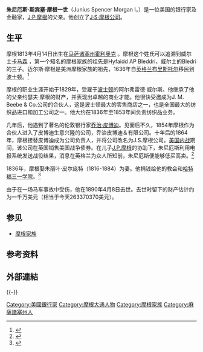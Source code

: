 {{noteTA
|G1=USStates
|G2=UK Places
|1=zh-hans:朱尼厄斯; zh-tw:朱尼厄斯; zh-hk:尊尼斯;
|2=zh-hans:斯宾塞; zh-tw:史賓塞; zh-hk:史賓沙;
|3=zh-hans:乔治; zh-tw:喬治; zh-hk:佐治;
|4=zh-hans:阿尔弗雷德; zh-hant:阿佛烈;
}}
{{Infobox person
| name          = 朱尼厄斯·斯宾塞·摩根<br>Junius Spencer Morgan
| image         = Junius Spencer Morgan - Project Gutenberg eText 17976.jpg
| caption       = 
| birth_name    = 
| birth_date    = {{Birth date|1813|4|14|mf=yes}}
| birth_place   = {{USA}}[[麻薩諸塞州|麻薩諸塞州]][[霍利奧克_(麻薩諸塞州)|霍利奧克]]
| death_date    = {{Death date and age|1890|4|8|1813|4|14|mf=yes}}
| death_place   = {{MON}}[[蒙特卡洛|蒙特卡洛]]
| resting_place = {{USA}}[[康乃狄克州|康乃狄克州]][[哈特福|哈特福]]{{le|雪松山公墓|Cedar Hill Cemetery (Hartford, Connecticut)}}
| education     = 
| alma_mater    = 
| occupation    = [[投資者|金融家]]、[[銀行家|銀行家]]
| known_for     = 創立{{le|J.S. Morgan & Co.}}（即[[摩根公司|摩根公司]]和{{le|Morgan, Grenfell & Co.}}的前身）
| spouse        = {{marriage|茱麗葉・皮爾龐特|1836|1884|reason=d}}
| children      = [[約翰·皮爾龐特·摩根|約翰·皮爾龐特·摩根]]<br>Sarah Spencer<br>Mary Lyman<br>Junius Spencer Jr.<br>Juliet Pierpont
| parents       = [https://www.geni.com/people/Joseph-Morgan-III/6000000008663118392 喬瑟夫·摩根]
}}
'''朱尼厄斯·斯宾塞·摩根一世'''（Junius Spencer Morgan I，{{bd|1813年|4月14日|1890年|4月8日}}）是一位美国的银行家及金融家，[[J·P·摩根|J·P·摩根]]的父亲。他创立了[[J·S·摩根公司|J·S·摩根公司]]。

== 生平 ==
摩根1813年4月14日出生在[[霍利奥克_(马萨诸塞州)|马萨诸塞州霍利奥克]] 。摩根这个姓氏可以追溯到威尔士[[卡马森|卡马森]] ，第一个知名的摩根家族的祖先是Hyfaidd AP Bleddri，威尔士的Bledri的三子。迈尔斯·摩根是美洲摩根家族的祖先，1636年自[[布里斯托尔|英格兰布里斯托尔]]移民到[[波士顿|波士顿]]。<ref>{{cite book|title=Genealogical and family history of the state of New Hampshire: a record of the achievements of her people in the making of a commonwealth and the founding of a nation, Volume 1|year=1908|publisher=Lewis Publishing Company|url=http://books.google.com/books?id=M80UAAAAYAAJ|page=56|access-date=2016-06-23|archive-date=2016-08-09|archive-url=https://web.archive.org/web/20160809190204/https://books.google.com/books?id=M80UAAAAYAAJ|dead-url=no}}</ref>

摩根的职业生涯开始于1829年，受雇于[[波士顿|波士顿]]的阿尔弗雷德·威尔斯。他继承了他的父亲约瑟夫·摩根的财产，并表现出卓越的商业才能。他很快受邀成为J. M. Beebe & Co.公司的合伙人，这是波士顿最大的零售商店之一，也是全国最大的纺织品进口和加工公司之一。他大约在1836年至1853年间负责纺织品业务。

几年后，他遇到了著名的伦敦银行家[[乔治·皮博迪|乔治·皮博迪]]。见面后不久，1854年摩根作为合伙人进入了皮博迪生意兴隆的公司，乔治皮博迪＆有限公司。十年后的1864年，摩根接替皮博迪成为公司负责人，并将公司改名为J.S.摩根公司。[[南北战争|美国内战]]期间，该公司在英国销售美国战争债券。在儿子[[J.P.摩根|J.P.摩根]]的协助下，朱尼厄斯利用电报系统发送战役结果，消息在英格兰为众人所知前，朱尼厄斯便能够低买高卖。<ref>{{Citation | first = Ron  |last= Chernow  |title= The House of Morgan: An American Banking Dynasty and the Rise of Modern Finance  |place= New York  |publisher= Grove Press  |year= 1991  | page= 13  | ISBN = 0802144659}}</ref>

1836年，摩根娶朱丽叶·皮尔庞特（1816-1884）为妻。他捐钱给他的教会和[[三一學院_(康涅狄格州)|哈特福三一学院]]。<ref>{{Cite NIE|wstitle=Morgan, Junius Spenser|year=1905}}</ref>

由于在一场马车事故中受伤，他在1890年4月8日去世。去世时留下的财产估计约为一千万美元（相当于今天263370370美元）。

== 参见 ==
* [[摩根家族|摩根家族]]

== 参考资料 ==
{{reflist}}

== 外部連結 ==
{{commonscat-inline|Junius Spencer Morgan}}

{{-}}
{{摩根大通}}
{{Authority control}}
{{DEFAULTSORT:M}}

[[Category:美國銀行家|Category:美國銀行家]]
[[Category:摩根大通人物|Category:摩根大通人物]]
[[Category:摩根家族|Category:摩根家族]]
[[Category:麻薩諸塞州人|Category:麻薩諸塞州人]]
